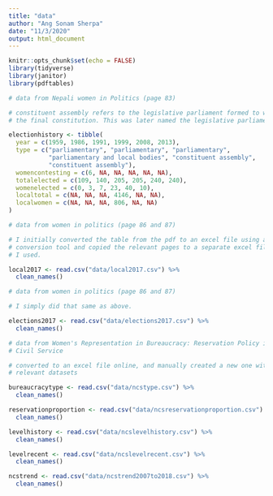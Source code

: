 ```yaml
---
title: "data"
author: "Ang Sonam Sherpa"
date: "11/3/2020"
output: html_document
---
```


```r
knitr::opts_chunk$set(echo = FALSE)
library(tidyverse)
library(janitor)
library(pdftables)
```


```r
# data from Nepali women in Politics (page 83)

# constituent assembly refers to the legislative parliament formed to write
# the final constitution. This was later named the legislative parliament.

electionhistory <- tibble(
  year = c(1959, 1986, 1991, 1999, 2008, 2013),
  type = c("parliamentary", "parliamentary", "parliamentary",
           "parliamentary and local bodies", "constituent assembly",
           "constituent assembly"),
  womencontesting = c(6, NA, NA, NA, NA, NA),
  totalelected = c(109, 140, 205, 205, 240, 240),
  womenelected = c(0, 3, 7, 23, 40, 10),
  localtotal = c(NA, NA, NA, 4146, NA, NA),
  localwomen = c(NA, NA, NA, 806, NA, NA)
)

```


```r
# data from women in politics (page 86 and 87)

# I initially converted the table from the pdf to an excel file using an online
# conversion tool and copied the relevant pages to a separate excel file, that
# I used.

local2017 <- read.csv("data/local2017.csv") %>%
  clean_names()

```


```r

# data from women in politics (page 86 and 87)

# I simply did that same as above.

elections2017 <- read.csv("data/elections2017.csv") %>%
  clean_names()

```


```r

# data from Women's Representation in Bureaucracy: Reservation Policy in Nepali
# Civil Service

# converted to an excel file online, and manually created a new one with the
# relevant datasets

bureaucracytype <- read.csv("data/ncstype.csv") %>%
  clean_names()

reservationproportion <- read.csv("data/ncsreservationproportion.csv") %>%
  clean_names()

levelhistory <- read.csv("data/ncslevelhistory.csv") %>%
  clean_names()

levelrecent <- read.csv("data/ncslevelrecent.csv") %>%
  clean_names()

ncstrend <- read.csv("data/ncstrend2007to2018.csv") %>%
  clean_names()

```


